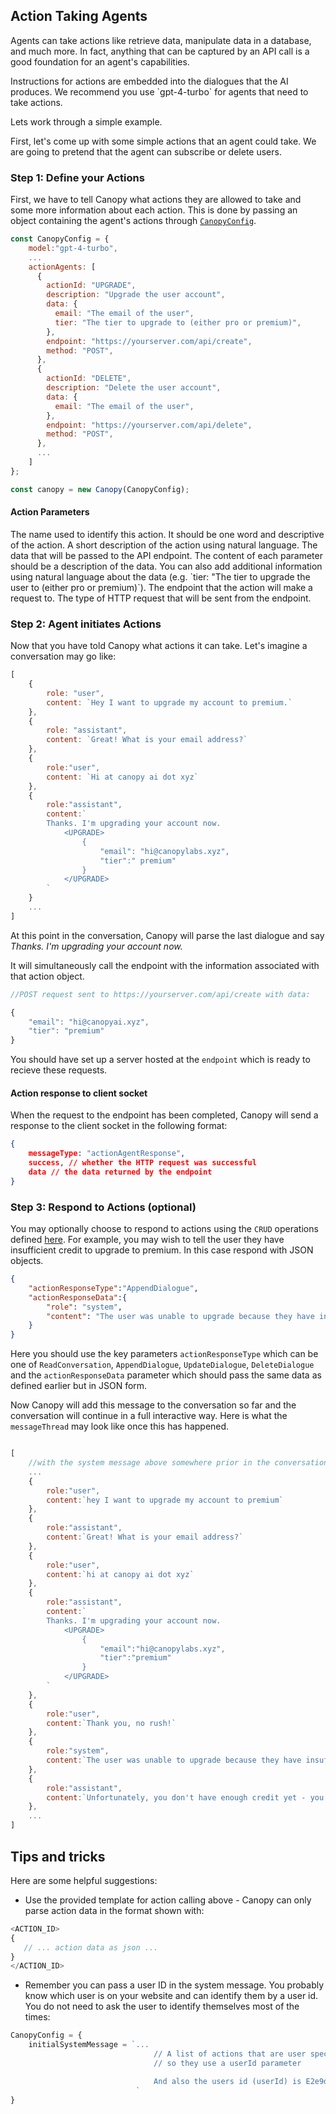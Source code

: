 ## Action Taking Agents
<p>
Agents can take actions like retrieve data, manipulate data in a database, and much more. In fact,
anything that can be captured by an API call is a good foundation for an agent's capabilities.
</p>
Instructions for actions are embedded into the dialogues that the AI produces. We recommend you use `gpt-4-turbo` for agents that need to take actions. 

<p>Lets work through a simple example.</p>
<p> First, let's come up with some simple actions that an agent could take. We are going to pretend that the agent can subscribe or delete users.</p>

### Step 1: Define your Actions

First, we have to tell Canopy what actions they are allowed to take and some more information about each action. This is done by passing an object containing the agent's actions through  <a href="/api-reference/overview#step-3-get-authentication-token">`CanopyConfig`</a>.

```javascript
const CanopyConfig = {
    model:"gpt-4-turbo", 
    ...
    actionAgents: [
      {
        actionId: "UPGRADE",
        description: "Upgrade the user account",
        data: {
          email: "The email of the user",
          tier: "The tier to upgrade to (either pro or premium)",
        },
        endpoint: "https://yourserver.com/api/create",
        method: "POST",
      },
      {
        actionId: "DELETE",
        description: "Delete the user account",
        data: {
          email: "The email of the user",
        },
        endpoint: "https://yourserver.com/api/delete",
        method: "POST",
      },
      ...
    ]
};

const canopy = new Canopy(CanopyConfig);
```

#### Action Parameters
<ParamField path="actionId" type="string" required="true">
    The name used to identify this action. It should be one word and descriptive of the action.
</ParamField>
<ParamField path="description" type="string" required="true">
    A short description of the action using natural language.
</ParamField>
<ParamField path="data" type="JSON" required="true">
    The data that will be passed to the API endpoint. The content of each parameter should be a description of the data. You can also add additional information using natural language about the data (e.g. `tier: "The tier to upgrade the user to (either pro or premium)`).
</ParamField>
<ParamField path="endpoint" type="string" required="true">
    The endpoint that the action will make a request to.
</ParamField>
<ParamField path="method" type="string" default="POST">
    The type of HTTP request that will be sent from the endpoint.
</ParamField>

### Step 2: Agent initiates Actions

<p> Now that you have told Canopy what actions it can take. Let's imagine a conversation may go like:</p>

```javascript
[
    {
        role: "user", 
        content: `Hey I want to upgrade my account to premium.`
    }, 
    {
        role: "assistant", 
        content: `Great! What is your email address?`
    }, 
    {
        role:"user", 
        content: `Hi at canopy ai dot xyz`
    }, 
    {
        role:"assistant", 
        content:`
        Thanks. I'm upgrading your account now.
            <UPGRADE> 
                {
                    "email": "hi@canopylabs.xyz", 
                    "tier":" premium"
                }
            </UPGRADE> 
        `
    }
    ...
]
```

<p> At this point in the conversation, Canopy will parse the last dialogue and say <em>Thanks. I'm upgrading your account now.</em></p>
<p> It will simultaneously call the endpoint with the information associated with that action object.</p>

```javascript
//POST request sent to https://yourserver.com/api/create with data:

{
    "email": "hi@canopyai.xyz", 
    "tier": "premium"
}
```
You should have set up a server hosted at the `endpoint` which is ready to recieve these requests.

#### Action response to client socket
When the request to the endpoint has been completed, Canopy will send a response to the client socket in the following format:

```json
{
    messageType: "actionAgentResponse",
    success, // whether the HTTP request was successful
    data // the data returned by the endpoint
}
```

### Step 3: Respond to Actions (optional)

You may optionally choose to respond to actions using the `CRUD` operations defined <a href="/documentation/llm-concepts">here</a>. For example, you may wish to tell the user they have insufficient credit to upgrade to premium. 
In this case respond with JSON objects. 

```json
{
    "actionResponseType":"AppendDialogue", 
    "actionResponseData":{
        "role": "system",
        "content": "The user was unable to upgrade because they have insufficient credit. Tell them to buy more credit."
    }
}
```
Here you should use the key parameters `actionResponseType` which can be one of `ReadConversation`, `AppendDialogue`, `UpdateDialogue`, `DeleteDialogue` and the
`actionResponseData` parameter which should pass the same data as defined earlier but in JSON form. 

Now Canopy will add this message to the conversation so far and the conversation will continue in a full interactive way. Here is what the 
`messageThread` may look like once this has happened. 

```javascript

[
    //with the system message above somewhere prior in the conversation
    ...
    {
        role:"user", 
        content:`hey I want to upgrade my account to premium`
    }, 
    {
        role:"assistant", 
        content:`Great! What is your email address?`
    }, 
    {
        role:"user", 
        content:`hi at canopy ai dot xyz`
    }, 
    {
        role:"assistant", 
        content:`
        Thanks. I'm upgrading your account now.
            <UPGRADE> 
                {
                    "email":"hi@canopylabs.xyz", 
                    "tier":"premium"
                }
            </UPGRADE> 
        `
    }, 
    {
        role:"user", 
        content:`Thank you, no rush!`
    },
    {
        role:"system", 
        content:`The user was unable to upgrade because they have insufficient credit. Tell them to buy more credit.`
    },
    {
        role:"assistant", 
        content:`Unfortunately, you don't have enough credit yet - you can buy some...`
    },
    ...
]
```

## Tips and tricks
Here are some helpful suggestions:
- Use the provided template for action calling above - Canopy can only parse action data in the format shown with:
```javascript
<ACTION_ID>
{
   // ... action data as json ...
}
</ACTION_ID>
```

- Remember you can pass a user ID in the system message. You probably know which user is on your website and can identify them by a user id. 
You do not need to ask the user to identify themselves most of the times:
```javascript
CanopyConfig = {
    initialSystemMessage = `...
                                // A list of actions that are user specific
                                // so they use a userId parameter

                                And also the users id (userId) is E2e9d3jd3d3 
                            `
}
```